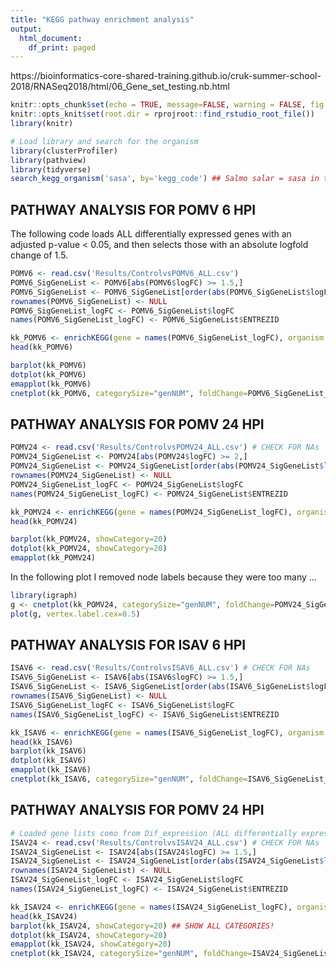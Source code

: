 ```yaml
---
title: "KEGG pathway enrichment analysis"
output:
  html_document:
    df_print: paged
---
```

https://bioinformatics-core-shared-training.github.io/cruk-summer-school-2018/RNASeq2018/html/06_Gene_set_testing.nb.html 

```r
knitr::opts_chunk$set(echo = TRUE, message=FALSE, warning = FALSE, fig.align="center")
knitr::opts_knit$set(root.dir = rprojroot::find_rstudio_root_file())
library(knitr)
```

```r
# Load library and search for the organism
library(clusterProfiler)
library(pathview)
library(tidyverse)
search_kegg_organism('sasa', by='kegg_code') ## Salmo salar = sasa in the KEGG data base
```

## PATHWAY ANALYSIS FOR POMV 6 HPI

The following code loads ALL differentially expressed genes with an adjusted p-value < 0.05, and then selects those with an absolute logfold change of 1.5. 

```r
POMV6 <- read.csv('Results/ControlvsPOMV6_ALL.csv') 
POMV6_SigGeneList <- POMV6[abs(POMV6$logFC) >= 1.5,]
POMV6_SigGeneList <- POMV6_SigGeneList[order(abs(POMV6_SigGeneList$logFC), decreasing = TRUE),]
rownames(POMV6_SigGeneList) <- NULL
POMV6_SigGeneList_logFC <- POMV6_SigGeneList$logFC
names(POMV6_SigGeneList_logFC) <- POMV6_SigGeneList$ENTREZID
```

```r
kk_POMV6 <- enrichKEGG(gene = names(POMV6_SigGeneList_logFC), organism = 'sasa')
head(kk_POMV6)
```

```r
barplot(kk_POMV6)
dotplot(kk_POMV6)
emapplot(kk_POMV6)
cnetplot(kk_POMV6, categorySize="genNUM", foldChange=POMV6_SigGeneList_logFC)
```

## PATHWAY ANALYSIS FOR POMV 24 HPI

```r
POMV24 <- read.csv('Results/ControlvsPOMV24_ALL.csv') # CHECK FOR NAs
POMV24_SigGeneList <- POMV24[abs(POMV24$logFC) >= 2,]
POMV24_SigGeneList <- POMV24_SigGeneList[order(abs(POMV24_SigGeneList$logFC), decreasing = TRUE),]
rownames(POMV24_SigGeneList) <- NULL
POMV24_SigGeneList_logFC <- POMV24_SigGeneList$logFC
names(POMV24_SigGeneList_logFC) <- POMV24_SigGeneList$ENTREZID

kk_POMV24 <- enrichKEGG(gene = names(POMV24_SigGeneList_logFC), organism = 'sasa')
head(kk_POMV24)

barplot(kk_POMV24, showCategory=20)
dotplot(kk_POMV24, showCategory=20)
emapplot(kk_POMV24)

```

In the following plot I removed node labels because they were too many ... 

```r
library(igraph)
g <- cnetplot(kk_POMV24, categorySize="genNUM", foldChange=POMV24_SigGeneList_logFC, layout = 'nicely', node_label = FALSE)
plot(g, vertex.label.cex=0.5)
```


## PATHWAY ANALYSIS FOR ISAV 6 HPI

```r
ISAV6 <- read.csv('Results/ControlvsISAV6_ALL.csv') # CHECK FOR NAs
ISAV6_SigGeneList <- ISAV6[abs(ISAV6$logFC) >= 1.5,]
ISAV6_SigGeneList <- ISAV6_SigGeneList[order(abs(ISAV6_SigGeneList$logFC), decreasing = TRUE),]
rownames(ISAV6_SigGeneList) <- NULL
ISAV6_SigGeneList_logFC <- ISAV6_SigGeneList$logFC
names(ISAV6_SigGeneList_logFC) <- ISAV6_SigGeneList$ENTREZID

kk_ISAV6 <- enrichKEGG(gene = names(ISAV6_SigGeneList_logFC), organism = 'sasa')
head(kk_ISAV6)
barplot(kk_ISAV6)
dotplot(kk_ISAV6)
emapplot(kk_ISAV6)
cnetplot(kk_ISAV6, categorySize="genNUM", foldChange=ISAV6_SigGeneList_logFC)

```

## PATHWAY ANALYSIS FOR POMV 24 HPI

```r
# Loaded gene lists como from Dif_expression (ALL differentially expressed genes with an adjusted p-value < 0.05)
ISAV24 <- read.csv('Results/ControlvsISAV24_ALL.csv') # CHECK FOR NAs
ISAV24_SigGeneList <- ISAV24[abs(ISAV24$logFC) >= 1.5,]
ISAV24_SigGeneList <- ISAV24_SigGeneList[order(abs(ISAV24_SigGeneList$logFC), decreasing = TRUE),]
rownames(ISAV24_SigGeneList) <- NULL
ISAV24_SigGeneList_logFC <- ISAV24_SigGeneList$logFC
names(ISAV24_SigGeneList_logFC) <- ISAV24_SigGeneList$ENTREZID

kk_ISAV24 <- enrichKEGG(gene = names(ISAV24_SigGeneList_logFC), organism = 'sasa')
head(kk_ISAV24)
barplot(kk_ISAV24, showCategory=20) ## SHOW ALL CATEGORIES!
dotplot(kk_ISAV24, showCategory=20)
emapplot(kk_ISAV24, showCategory=20)
cnetplot(kk_ISAV24, categorySize="genNUM", foldChange=ISAV24_SigGeneList_logFC)
```

